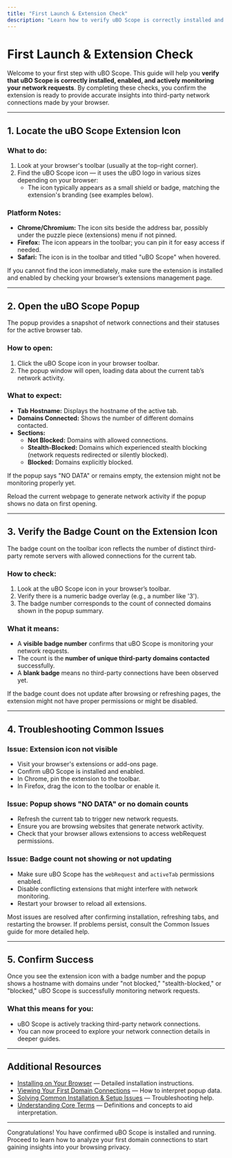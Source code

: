 ```yaml
---
title: "First Launch & Extension Check"
description: "Learn how to verify uBO Scope is correctly installed and enabled. This page covers locating the extension icon, opening the popup, and ensuring the badge count is visible, confirming the extension is monitoring network requests."
---
```


# First Launch & Extension Check

Welcome to your first step with uBO Scope. This guide will help you **verify that uBO Scope is correctly installed, enabled, and actively monitoring your network requests**. By completing these checks, you confirm the extension is ready to provide accurate insights into third-party network connections made by your browser.

---

## 1. Locate the uBO Scope Extension Icon

### What to do:

1. Look at your browser's toolbar (usually at the top-right corner).
2. Find the uBO Scope icon — it uses the uBO logo in various sizes depending on your browser:
   - The icon typically appears as a small shield or badge, matching the extension's branding (see examples below).

### Platform Notes:
- **Chrome/Chromium:** The icon sits beside the address bar, possibly under the puzzle piece (extensions) menu if not pinned.
- **Firefox:** The icon appears in the toolbar; you can pin it for easy access if needed.
- **Safari:** The icon is in the toolbar and titled "uBO Scope" when hovered.

<Tip>
If you cannot find the icon immediately, make sure the extension is installed and enabled by checking your browser’s extensions management page.
</Tip>

---

## 2. Open the uBO Scope Popup

The popup provides a snapshot of network connections and their statuses for the active browser tab.

### How to open:

1. Click the uBO Scope icon in your browser toolbar.
2. The popup window will open, loading data about the current tab’s network activity.

### What to expect:

- **Tab Hostname:** Displays the hostname of the active tab.
- **Domains Connected:** Shows the number of different domains contacted.
- **Sections:**
  - **Not Blocked:** Domains with allowed connections.
  - **Stealth-Blocked:** Domains which experienced stealth blocking (network requests redirected or silently blocked).
  - **Blocked:** Domains explicitly blocked.

If the popup says "NO DATA" or remains empty, the extension might not be monitoring properly yet.

<Tip>
Reload the current webpage to generate network activity if the popup shows no data on first opening.
</Tip>

---

## 3. Verify the Badge Count on the Extension Icon

The badge count on the toolbar icon reflects the number of distinct third-party remote servers with allowed connections for the current tab.

### How to check:

1. Look at the uBO Scope icon in your browser’s toolbar.
2. Verify there is a numeric badge overlay (e.g., a number like '3').
3. The badge number corresponds to the count of connected domains shown in the popup summary.

### What it means:

- A **visible badge number** confirms that uBO Scope is monitoring your network requests.
- The count is the **number of unique third-party domains contacted** successfully.
- A **blank badge** means no third-party connections have been observed yet.

<Warning>
If the badge count does not update after browsing or refreshing pages, the extension might not have proper permissions or might be disabled.
</Warning>

---

## 4. Troubleshooting Common Issues

### Issue: Extension icon not visible
- Visit your browser's extensions or add-ons page.
- Confirm uBO Scope is installed and enabled.
- In Chrome, pin the extension to the toolbar.
- In Firefox, drag the icon to the toolbar or enable it.

### Issue: Popup shows "NO DATA" or no domain counts
- Refresh the current tab to trigger new network requests.
- Ensure you are browsing websites that generate network activity.
- Check that your browser allows extensions to access webRequest permissions.

### Issue: Badge count not showing or not updating
- Make sure uBO Scope has the `webRequest` and `activeTab` permissions enabled.
- Disable conflicting extensions that might interfere with network monitoring.
- Restart your browser to reload all extensions.

<Note>
Most issues are resolved after confirming installation, refreshing tabs, and restarting the browser. If problems persist, consult the Common Issues guide for more detailed help.
</Note>

---

## 5. Confirm Success

Once you see the extension icon with a badge number and the popup shows a hostname with domains under "not blocked," "stealth-blocked," or "blocked," uBO Scope is successfully monitoring network requests.

### What this means for you:

- uBO Scope is actively tracking third-party network connections.
- You can now proceed to explore your network connection details in deeper guides.

---

## Additional Resources

- [Installing on Your Browser](getting_started/installation_and_setup/installing_on_your_browser) — Detailed installation instructions.
- [Viewing Your First Domain Connections](getting_started/first_use_and_troubleshooting/viewing_your_first_domain_connections) — How to interpret popup data.
- [Solving Common Installation & Setup Issues](getting_started/first_use_and_troubleshooting/solving_common_issues) — Troubleshooting help.
- [Understanding Core Terms](overview/architecture-and-concepts/core-terms) — Definitions and concepts to aid interpretation.

---

Congratulations! You have confirmed uBO Scope is installed and running. Proceed to learn how to analyze your first domain connections to start gaining insights into your browsing privacy.
